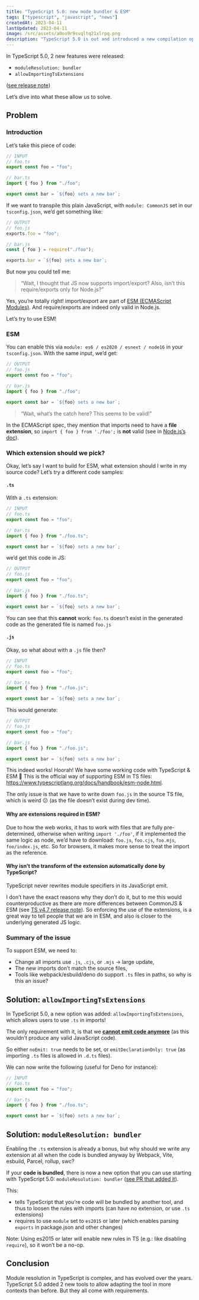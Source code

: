 ```yaml
---
title: "TypeScript 5.0: new mode bundler & ESM"
tags: ["typescript", "javascript", "news"]
createdAt: 2023-04-11
lastUpdated: 2023-04-11
image: /src/assets/a0oo9r9svqltq21xlrpq.png
description: "TypeScript 5.0 is out and introduced a new compilation option: `moduleResolution: bundler`, let’s see how we can use it"
---
```


In TypeScript 5.0, 2 new features were released:

- `moduleResolution: bundler`
- `allowImportingTsExtensions`

([see release note](https://devblogs.microsoft.com/typescript/announcing-typescript-5-0/#moduleresolution-bundler))

Let’s dive into what these allow us to solve.

## Problem

### Introduction

Let’s take this piece of code:

```ts
// INPUT
// foo.ts
export const foo = "foo";

// bar.ts
import { foo } from "./foo";

export const bar = `${foo} sets a new bar`;
```

If we want to transpile this plain JavaScript, with `module: CommonJS` set in our `tsconfig.json`, we’d get something like:

```js
// OUTPUT
// foo.js
exports.foo = "foo";

// bar.js
const { foo } = require("./foo");

exports.bar = `${foo} sets a new bar`;
```

But now you could tell me:

> “Wait, I thought that JS now supports import/export? Also, isn’t this require/exports only for Node.js?”

Yes, you’re totally right! import/export are part of [ESM (ECMAScript Modules)](https://nodejs.org/api/esm.html). And require/exports are indeed only valid in Node.js.

Let’s try to use ESM!

### ESM

You can enable this via `module: es6 / es2020 / esnext / node16` in your `tsconfig.json`.
With the same input, we’d get:

```js
// OUTPUT
// foo.js
export const foo = "foo";

// bar.js
import { foo } from "./foo";

export const bar = `${foo} sets a new bar`;
```

> “Wait, what’s the catch here? This seems to be valid!”

In the ECMAScript spec, they mention that imports need to have a **file extension**, so `import { foo } from './foo';` is **not** valid (see in [Node.js’s doc](https://nodejs.org/api/esm.html#mandatory-file-extensions)).

### Which extension should we pick?

Okay, let’s say I want to build for ESM, what extension should I write in my source code?
Let’s try a different code samples:

#### `.ts`

With a `.ts` extension:

```ts
// INPUT
// foo.ts
export const foo = "foo";

// bar.ts
import { foo } from "./foo.ts";

export const bar = `${foo} sets a new bar`;
```

we’d get this code in JS:

```js
// OUTPUT
// foo.js
export const foo = "foo";

// bar.js
import { foo } from "./foo.ts";

export const bar = `${foo} sets a new bar`;
```

You can see that this **cannot** work: `foo.ts` doesn’t exist in the generated code as the generated file is named `foo.js`

#### `.js`

Okay, so what about with a `.js` file then?

```ts
// INPUT
// foo.ts
export const foo = "foo";

// bar.ts
import { foo } from "./foo.js";

export const bar = `${foo} sets a new bar`;
```

This would generate:

```js
// OUTPUT
// foo.js
export const foo = "foo";

// bar.js
import { foo } from "./foo.js";

export const bar = `${foo} sets a new bar`;
```

This indeed works! Hoorah! We have some working code with TypeScript & ESM 🎉
This is the official way of supporting ESM in TS files: https://www.typescriptlang.org/docs/handbook/esm-node.html.

The only issue is that we have to write down `foo.js` in the source TS file, which is weird 😕 (as the file doesn’t exist during dev time).

#### Why are extensions required in ESM?

Due to how the web works, it has to work with files that are fully pre-determined, otherwise when writing `import './foo'`, if it implemented the same logic as node, we’d have to download: `foo.js`, `foo.cjs`, `foo.mjs`, `foo/index.js`, etc.
So for browsers, it makes more sense to treat the import as the reference.

#### Why isn’t the transform of the extension automatically done by TypeScript?

TypeScript never rewrites module specifiers in its JavaScript emit.

I don’t have the exact reasons why they don’t do it, but to me this would counterproductive as there are more differences between CommonJS & ESM (see [TS v4.7 release note](https://www.typescriptlang.org/docs/handbook/release-notes/typescript-4-7.html#type-in-packagejson-and-new-extensions)).
So enforcing the use of the extensions, is a great way to tell people that we are in ESM, and also is closer to the underlying generated JS logic.

### Summary of the issue

To support ESM, we need to:

- Change all imports use `.js`, `.cjs`, or `.mjs` -> large update,
- The new imports don’t match the source files,
- Tools like webpack/esbuild/deno do support `.ts` files in paths, so why is this an issue?

## Solution: `allowImportingTsExtensions`

In TypeScript 5.0, a new option was added: `allowImportingTsExtensions`, which allows users to use `.ts` in imports!

The only requirement with it, is that we [**cannot emit code anymore**](https://www.typescriptlang.org/tsconfig#allowImportingTsExtensions) (as this wouldn’t produce any valid JavaScript code).

So either `noEmit: true` needs to be set, or `emitDeclarationOnly: true` (as importing `.ts` files is allowed in `.d.ts` files).

We can now write the following (useful for Deno for instance):

```ts
// INPUT
// foo.ts
export const foo = "foo";

// bar.ts
import { foo } from "./foo.ts";

export const bar = `${foo} sets a new bar`;
```

## Solution: `moduleResolution: bundler`

Enabling the `.ts` extension is already a bonus, but why should we write any extension at all when the code is bundled anyway by Webpack, Vite, esbuild, Parcel, rollup, swc?

If your **code is bundled**, there is now a new option that you can use starting with TypeScript 5.0: `moduleResolution: bundler` ([see PR that added it](https://github.com/microsoft/TypeScript/pull/51669)).

This:

- tells TypeScript that you’re code will be bundled by another tool, and thus to loosen the rules with imports (can have no extension, or use `.ts` extensions)
- requires to use `module` set to `es2015` or later (which enables parsing `exports` in package.json and other changes)

Note: Using es2015 or later will enable new rules in TS (e.g.: like disabling `require`), so it won’t be a no-op.

## Conclusion

Module resolution in TypeScript is complex, and has evolved over the years. TypeScript 5.0 added 2 new tools to allow adapting the tool in more contexts than before. But they all come with requirements.
